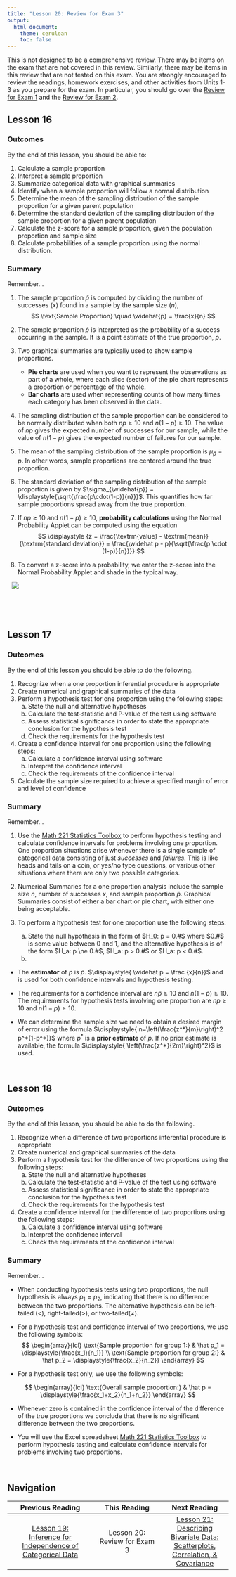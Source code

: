```yaml
---
title: "Lesson 20: Review for Exam 3"
output: 
  html_document:
    theme: cerulean
    toc: false
---
```


This is not designed to be a comprehensive review.  There may be items on the exam that are not covered in this review.  Similarly, there may be items in this review that are not tested on this exam.  You are strongly encouraged to review the readings, homework exercises, and other activities from Units 1-3 as you prepare for the exam. In particular, you should go over the [Review for Exam 1](Lesson08.html){target="_blank"} and the [Review for Exam 2](Lesson15.html){target="_blank"}. 


## Lesson 16 {.tabset .tabset-pills}

### Outcomes

By the end of this lesson, you should be able to:

1. Calculate a sample proportion
2. Interpret a sample proportion
3. Summarize categorical data with graphical summaries
4. Identify when a sample proportion will follow a normal distribution
5. Determine the mean of the sampling distribution of the sample proportion for a given parent population
6. Determine the standard deviation of the sampling distribution of the sample proportion for a given parent population
7. Calculate the z-score for a sample proportion, given the population proportion and sample size
8. Calculate probabilities of a sample proportion using the normal distribution.

### Summary

<div class="SummaryHeading">Remember...</div>
<div class="Summary">

1. The sample proportion $\hat{p}$ is computed by dividing the number of successes ($x$) found in a sample by the sample size ($n$),
$$
\text{Sample Proportion} \quad \widehat{p} = \frac{x}{n}
$$

2. The sample proportion $\widehat{p}$ is interpreted as the probability of a success occurring in the sample. It is a point estimate of the true proportion, $p$.

3. Two graphical summaries are typically used to show sample proportions.
    - **Pie charts** are used when you want to represent the observations as part of a whole, where each slice (sector) of the pie chart represents a proportion or percentage of the whole.
    - **Bar charts** are used when representing counts of how many times each category has been observed in the data. 

4. The sampling distribution of the sample proportion can be considered to be normally distributed when both $np \ge 10$ and $n(1-p) \ge 10$. The value of $np$ gives the expected number of successes for our sample, while the value of $n(1-p)$ gives the expected number of failures for our sample.

5. The mean of the sampling distribution of the sample proportion is $\mu_{\widehat{p}} = p$. In other words, sample proportions are centered around the true proportion.

6. The standard deviation of the sampling distribution of the sample proportion is given by $\sigma_{\widehat{p}} = \displaystyle{\sqrt{\frac{p\cdot(1-p)}{n}}}$. This quantifies how far sample proportions spread away from the true proportion.

7. If $np \ge 10$ and $n(1-p) \ge 10$, **probability calculations** using the Normal Probability Applet can be computed using the equation
$$
\displaystyle {z = \frac{\textrm{value} - \textrm{mean}}{\textrm{standard deviation}}
= \frac{\widehat p - p}{\sqrt{\frac{p \cdot (1-p)}{n}}}}
$$

8. To convert a z-score into a probability, we enter the z-score into the Normal Probability Applet and shade in the typical way.

<div style="padding-left:2%;padding-right:2%;">
<img src="./Images/normalShadingSituations2.png">
</div>

<br>
</div>
<br>

## Lesson 17 {.tabset .tabset-pills}

### Outcomes

By the end of this lesson you should be able to do the following.

1. Recognize when a one proportion inferential procedure is appropriate
2. Create numerical and graphical summaries of the data
3. Perform a hypothesis test for one proportion using the following steps:
    a. State the null and alternative hypotheses
    b. Calculate the test-statistic and P-value of the test using software
    c. Assess statistical significance in order to state the appropriate conclusion for the hypothesis test
    d. Check the requirements for the hypothesis test
4. Create a confidence interval for one proportion using the following steps:
    a. Calculate a confidence interval using software
    b. Interpret the confidence interval 
    c. Check the requirements of the confidence interval
5. Calculate the sample size required to achieve a specified margin of error and level of confidence

### Summary

<div class="SummaryHeading">Remember...</div>
<div class="Summary">

1. Use the [Math 221 Statistics Toolbox](./Data/Math221StatisticsToolbox.xlsx) to perform hypothesis testing and calculate confidence intervals for problems involving one proportion. One proportion situations arise whenever there is a single sample of categorical data consisting of just *successes* and *failures*. This is like heads and tails on a coin, or yes/no type questions, or various other situations where there are only two possible categories.

2. Numerical Summaries for a one proportion analysis include the sample size $n$, number of successes $x$, and sample proportion $\widehat{p}$. Graphical Summaries consist of either a bar chart or pie chart, with either one being acceptable.

3. To perform a hypothesis test for one proportion use the following steps:
    a. State the null hypothesis in the form of $H_0: p = 0.#$ where $0.#$ is some value between 0 and 1, and the alternative hypothesis is of the form $H_a: p \ne 0.#$, $H_a: p > 0.#$ or $H_a: p < 0.#$.
    b. 

- The **estimator** of $p$ is $\widehat p$. $\displaystyle{ \widehat p = \frac {x}{n}}$ and is used for both confidence intervals and hypothesis testing.


- The requirements for a confidence interval are $n \widehat p \ge 10$ and $n(1-\widehat p) \ge 10$. The requirements for hypothesis tests involving one proportion are $np\ge10$ and $n(1-p)\ge10$.

- We can determine the sample size we need to obtain a desired margin of error using the formula $\displaystyle{ n=\left(\frac{z^*}{m}\right)^2 p^*(1-p^*)}$ where $p^*$ is a **prior estimate** of $p$. If no prior estimate is available, the formula $\displaystyle{ \left(\frac{z^*}{2m}\right)^2}$ is used.
<br>
</div>
<br>

## Lesson 18 {.tabset .tabset-pills}

### Outcomes

By the end of this lesson, you should be able to do the following.

1. Recognize when a difference of two proportions inferential procedure is appropriate
2. Create numerical and graphical summaries of the data
3. Perform a hypothesis test for the difference of two proportions using the following steps:
    a. State the null and alternative hypotheses
    b. Calculate the test-statistic and P-value of the test using software
    c. Assess statistical significance in order to state the appropriate conclusion for the hypothesis test
    d. Check the requirements for the hypothesis test
4. Create a confidence interval for the difference of two proportions using the following steps:
    a. Calculate a confidence interval using software
    b. Interpret the confidence interval
    c. Check the requirements of the confidence interval

### Summary

<div class="SummaryHeading">Remember...</div>
<div class="Summary">

- When conducting hypothesis tests using two proportions, the null hypothesis is always $p_1=p_2$, indicating that there is no difference between the two proportions. The alternative hypothesis can be left-tailed ($<$), right-tailed($>$), or two-tailed($\ne$).

- For a hypothesis test and confidence interval of two proportions, we use the following symbols:
$$
\begin{array}{lcl}
\text{Sample proportion for group 1:} & \hat p_1 = \displaystyle{\frac{x_1}{n_1}} \\
\text{Sample proportion for group 2:} & \hat p_2 = \displaystyle{\frac{x_2}{n_2}}
\end{array}
$$

- For a hypothesis test only, we use the following symbols:

$$
\begin{array}{lcl}
\text{Overall sample proportion:} & \hat p = \displaystyle{\frac{x_1+x_2}{n_1+n_2}}
\end{array}
$$

- Whenever zero is contained in the confidence interval of the difference of the true proportions we conclude that there is no significant difference between the two proportions.

- You will use the Excel spreadsheet [Math 221 Statistics Toolbox](./Data/Math221StatisticsToolbox.xlsx) to perform hypothesis testing and calculate confidence intervals for problems involving two proportions.
<br>
</div>
<br>





## Navigation

<center>
| **Previous Reading** | **This Reading** | **Next Reading** |
| :------------------: | :--------------: | :--------------: |
| [Lesson 19: <br> Inference for Independence of Categorical Data](Lesson19.html) | Lesson 20: <br> Review for Exam 3 | [Lesson 21: <br> Describing Bivariate Data: Scatterplots, Correlation, & Covariance](Lesson21.html) |
</center>

